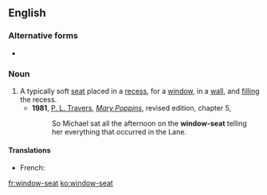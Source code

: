 {{also|window seat}}
==English==

===Alternative forms===
* {{l|en|window seat}}

===Noun===
{{en-noun|head=[[window]]-[[seat]]}}
# A typically soft [[seat]] placed in a [[recess]], for a [[window]], in a [[wall]], and [[fill]]ing the recess.
#* '''1981''', [[w:P. L. Travers|P. L. Travers]], [[w:Mary Poppins|''Mary Poppins'']], revised edition, chapter 5,
#*: So Michael sat all the afternoon on the '''window-seat''' telling her everything that occurred in the Lane.

====Translations====
{{trans-top|A typically soft seat placed in a recess, for a window}}
* French: {{t+|fr|coussiège|m}}
{{trans-mid}}
{{trans-bottom}}

[[fr:window-seat]]
[[ko:window-seat]]